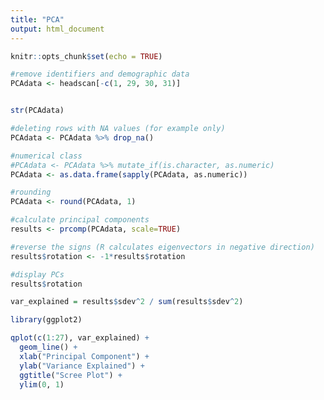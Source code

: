 ```yaml
---
title: "PCA"
output: html_document
---
```


```r
knitr::opts_chunk$set(echo = TRUE)
```

```r
#remove identifiers and demographic data
PCAdata <- headscan[-c(1, 29, 30, 31)]


str(PCAdata)
```


```r
#deleting rows with NA values (for example only)
PCAdata <- PCAdata %>% drop_na()

#numerical class
#PCAdata <- PCAdata %>% mutate_if(is.character, as.numeric)
PCAdata <- as.data.frame(sapply(PCAdata, as.numeric))

#rounding
PCAdata <- round(PCAdata, 1)
```

```r
#calculate principal components
results <- prcomp(PCAdata, scale=TRUE)

#reverse the signs (R calculates eigenvectors in negative direction)
results$rotation <- -1*results$rotation

#display PCs
results$rotation
```

```r
var_explained = results$sdev^2 / sum(results$sdev^2)

library(ggplot2)
```


```r
qplot(c(1:27), var_explained) + 
  geom_line() + 
  xlab("Principal Component") + 
  ylab("Variance Explained") +
  ggtitle("Scree Plot") +
  ylim(0, 1)
```











